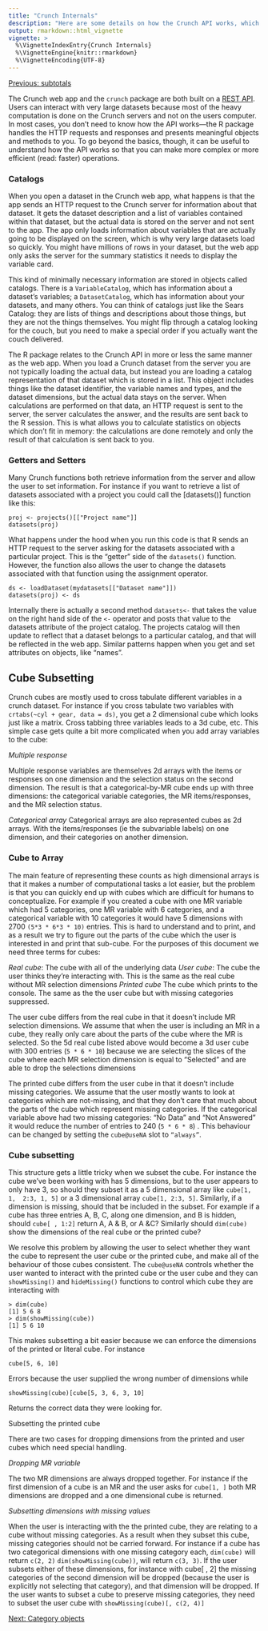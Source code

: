 ```yaml
---
title: "Crunch Internals"
description: "Here are some details on how the Crunch API works, which may be useful to know if you're looking to do complex actions or trying to understand how to improve performance of your R code."
output: rmarkdown::html_vignette
vignette: >
  %\VignetteIndexEntry{Crunch Internals}
  %\VignetteEngine{knitr::rmarkdown}
  %\VignetteEncoding{UTF-8}
---
```


[Previous: subtotals](subtotals.html)

The Crunch web app and the `crunch` package are both built on a [REST API](http://docs.crunch.io/). Users can interact with very large datasets because most of the heavy computation is done on the Crunch servers and not on the users computer. In most cases, you don't need to know how the API works---the R package handles the HTTP requests and responses and presents meaningful objects and methods to you. To go beyond the basics, though, it can be useful to understand how the API works so that you can make more complex or more efficient (read: faster) operations.

### Catalogs

When you open a dataset in the Crunch web app, what happens is that the app sends an HTTP request to the Crunch server for information about that dataset. It gets the dataset description and a list of variables contained within that dataset, but the actual data is stored on the server and not sent to the app. The app only loads information about variables that are actually going to be displayed on the screen, which is why very large datasets load so quickly. You might have millions of rows in your dataset, but the web app only asks the server for the summary statistics it needs to display the variable card.

This kind of minimally necessary information are stored in objects called catalogs. There is a `VariableCatalog`, which has information about a dataset's variables; a `DatasetCatalog`, which has information about your datasets, and many others. You can think of catalogs just like the Sears Catalog: they are lists of things and descriptions about those things, but they are not the things themselves. You might flip through a catalog looking for the couch, but you need to make a special order if you actually want the couch delivered.

The R package relates to the Crunch API in more or less the same manner as the web app. When you load a Crunch dataset from the server you are not typically loading the actual data, but instead you are loading a catalog representation of that dataset which is stored in a list. This object includes things like the dataset identifier, the variable names and types, and the dataset dimensions, but the actual data stays on the server. When calculations are performed on that data, an HTTP request is sent to the server, the server calculates the answer, and the results are sent back to the R session. This is what allows you to calculate statistics on objects which don't fit in memory: the calculations are done remotely and only the result of that calculation is sent back to you.

### Getters and Setters

Many Crunch functions both retrieve information from the server and allow the user to set information. For instance if you want to retrieve a list of datasets associated with a project you could call the [datasets()] function like this:
```
proj <- projects()[["Project name"]]
datasets(proj)
```

What happens under the hood when you run this code is that R sends an HTTP request to the server asking for the datasets associated with a particular project. This is the "getter" side of the `datasets()` function. However, the function also allows the user to change the datasets associated with that function using the assignment operator.

```
ds <- loadDataset(mydatasets[["Dataset name"]])
datasets(proj) <- ds
```

Internally there is actually a second method `datasets<-` that takes the value on the right hand side of the `<-` operator and posts that value to the datasets attribute of the project catalog. The projects catalog will then update to reflect that a dataset belongs to a particular catalog, and that will be reflected in the web app. Similar patterns happen when you get and set attributes on objects, like "names".

## Cube Subsetting

Crunch cubes are mostly used to cross tabulate different variables in a crunch dataset. For instance if you cross tabulate two variables with `crtabs(~cyl + gear, data = ds)`, you get a 2 dimensional cube which looks just like a matrix. Cross tabbing three variables leads to a 3d cube, etc. This simple case gets quite a bit more complicated when you add array variables to the cube: 

_Multiple response_

Multiple response variables are themselves 2d arrays with the items or responses on one dimension and the selection status on the second dimension. The result is that a categorical-by-MR cube ends up with three dimensions: the categorical variable categories, the MR items/responses, and the MR selection status.

_Categorical array_
Categorical arrays are also represented cubes as 2d arrays. With the items/responses (ie the subvariable labels) on one dimension, and their categories on another dimension. 

### Cube to Array

The main feature of representing these counts as high dimensional arrays is that it makes a number of computational tasks a lot easier, but the problem is that you can quickly end up with cubes which are difficult for humans to conceptualize. For example if you created a cube with one MR variable which had 5 categories, one MR variable with 6 categories, and a categorical variable with 10 categories it would have 5 dimensions with 2700 `(5*3 * 6*3 * 10)` entries. This is hard to understand and to print, and as a result we try to figure out the parts of the cube which the user is interested in and print that sub-cube. For the purposes of this document we need three terms for cubes:

*Real cube*: The cube with all of the underlying data
*User cube*: The cube the user thinks they’re interacting with. This is the same as the real cube without MR selection dimensions
*Printed cube* The cube which prints to the console. The same as the the user cube but with missing categories suppressed. 

The user cube differs from the real cube in that it doesn’t include MR selection dimensions. We assume that when the user is including an MR in a cube, they really only care about the parts of the cube where the MR is selected. So the 5d real cube listed above would become a 3d user cube with 300 entries (`5 * 6 * 10`) because we are selecting the slices of the cube where each MR selection dimension is equal to “Selected” and are able to drop the selections dimensions

The printed cube differs from the user cube in that it doesn’t include missing categories. We assume that the user mostly wants to look at categories which are not-missing, and that they don’t care that much about the parts of the cube which represent missing categories. If the categorical variable above had two missing categories: “No Data” and “Not Answered” it would reduce the number of entries to 240 (`5 * 6 * 8`) . This behaviour can be changed by setting the `cube@useNA` slot to `“always”`.  


### Cube subsetting

This structure gets a little tricky when we subset the cube. For instance the cube we’ve been working with has 5 dimensions, but to the user appears to only have 3, so should they subset it as a 5 dimensional array like `cube[1, 1,  2:3, 1, 5]` or a 3 dimensional array `cube[1, 2:3, 5]`. Similarly, if a dimension is missing, should that be included in the subset. For example if a cube has three entries A, B, C, along one dimension, and B is hidden, should `cube[ , 1:2]` return A, A & B, or A &C? Similarly should `dim(cube)` show the dimensions of the real cube or the printed cube? 

We resolve this problem by allowing the user to select whether they want the cube to represent the user cube or the printed cube, and make all of the behaviour of those cubes consistent. The `cube@useNA` controls whether the user wanted to interact with the printed cube or the user cube and they can `showMissing()` and `hideMissing()` functions to control which cube they are interacting with 

```
> dim(cube)
[1] 5 6 8
> dim(showMissing(cube))
[1] 5 6 10
```

This makes subsetting a bit easier because we can enforce the dimensions of the printed or literal cube. For instance

```
cube[5, 6, 10] 
```
 Errors because the user supplied the wrong number of dimensions while

```
showMissing(cube)[cube[5, 3, 6, 3, 10] 
```
Returns the correct data they were looking for. 

Subsetting the printed cube

There are two cases for dropping dimensions from the printed and user cubes which need special handling. 

_Dropping MR variable_

The two MR dimensions are always dropped together. For instance if the first dimension of a cube is an MR and the user asks for `cube[1, ]` both MR dimensions are dropped and a one dimensional cube is returned. 

_Subsetting dimensions with missing values_

When the user is interacting with the the printed cube, they are relating to a cube without missing categories. As a result when they subset this cube, missing categories should not be carried forward. For instance if a cube has two categorical dimensions with one missing category each, `dim(cube)` will return `c(2, 2)` `dim(showMissing(cube))`, will return `c(3, 3)`. If the user subsets either of these dimensions, for instance with cube[ , 2] the missing categories of the second dimension  will be dropped (because the user is explicitly not selecting that category), and that dimension will be dropped. If the user wants to subset a cube to preserve missing categories, they need to subset the user cube with `showMissing(cube)[, c(2, 4)]`

[Next: Category objects](abstract-categories.html)
